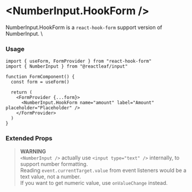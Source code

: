 
<Meta name="HookForm" of={Stories} />

# \<NumberInput.HookForm />

NumberInput.HookForm is a `react-hook-form` support version of NumberInput. \

<Canvas of={Stories.HookForm} />

### Usage

```tsx
import { useForm, FormProvider } from "react-hook-form"
import { NumberInput } from "@reactleaf/input"

function FormComponent() {
  const form = useForm()

  return (
    <FormProvider {...form}>
      <NumberInput.HookForm name="amount" label="Amount" placeholder="Placeholder" />
    </FormProvider>
  )
}
```

### Extended Props

> **WARNING** \
> `<NumberInput />` actually use `<input type="text" />` internally, to support number formatting. \
> Reading `event.currentTarget.value` from event listeners would be a text value, not a number. \
> If you want to get numeric value, use `onValueChange` instead.

<ArgTypes of={Stories.HookForm} />
